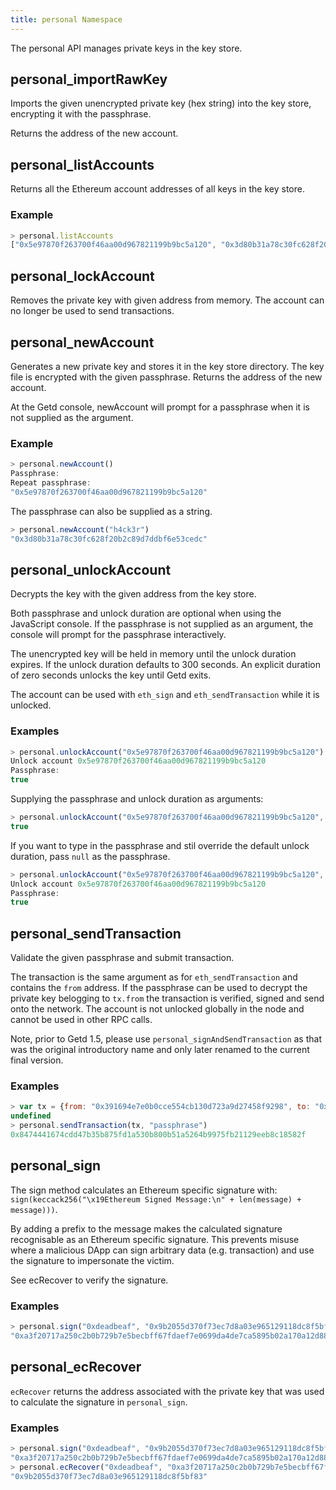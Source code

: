 ---
title: personal Namespace
---

The personal API manages private keys in the key store.

## personal_importRawKey

Imports the given unencrypted private key (hex string) into the key store, encrypting it with the passphrase.

Returns the address of the new account.

## personal_listAccounts

Returns all the Ethereum account addresses of all keys in the key store.

### Example

```javascript
> personal.listAccounts
["0x5e97870f263700f46aa00d967821199b9bc5a120", "0x3d80b31a78c30fc628f20b2c89d7ddbf6e53cedc"]
```

## personal_lockAccount

Removes the private key with given address from memory. The account can no longer be used to send transactions.

## personal_newAccount

Generates a new private key and stores it in the key store directory. The key file is encrypted with the given passphrase. Returns the address of the new account.

At the Getd console, newAccount will prompt for a passphrase when it is not supplied as the argument.

### Example

```javascript
> personal.newAccount()
Passphrase:
Repeat passphrase:
"0x5e97870f263700f46aa00d967821199b9bc5a120"
```

The passphrase can also be supplied as a string.

```javascript
> personal.newAccount("h4ck3r")
"0x3d80b31a78c30fc628f20b2c89d7ddbf6e53cedc"
```

## personal_unlockAccount

Decrypts the key with the given address from the key store.

Both passphrase and unlock duration are optional when using the JavaScript console. If the passphrase is not supplied as an argument, the console will prompt for the passphrase interactively.

The unencrypted key will be held in memory until the unlock duration expires. If the unlock duration defaults to 300 seconds. An explicit duration of zero seconds unlocks the key until Getd exits.

The account can be used with `eth_sign` and `eth_sendTransaction` while it is unlocked.

### Examples

```javascript
> personal.unlockAccount("0x5e97870f263700f46aa00d967821199b9bc5a120")
Unlock account 0x5e97870f263700f46aa00d967821199b9bc5a120
Passphrase:
true
```

Supplying the passphrase and unlock duration as arguments:

```javascript
> personal.unlockAccount("0x5e97870f263700f46aa00d967821199b9bc5a120", "foo", 30)
true
```

If you want to type in the passphrase and stil override the default unlock duration, pass `null` as the passphrase.

```javascript
> personal.unlockAccount("0x5e97870f263700f46aa00d967821199b9bc5a120", null, 30)
Unlock account 0x5e97870f263700f46aa00d967821199b9bc5a120
Passphrase:
true
```

## personal_sendTransaction

Validate the given passphrase and submit transaction.

The transaction is the same argument as for `eth_sendTransaction` and contains the `from` address. If the passphrase can be used to decrypt the private key belogging to `tx.from` the transaction is verified, signed and send onto the network. The account is not unlocked globally in the node and cannot be used in other RPC calls.

Note, prior to Getd 1.5, please use `personal_signAndSendTransaction` as that was the original introductory name and only later renamed to the current final version.

### Examples

```javascript
> var tx = {from: "0x391694e7e0b0cce554cb130d723a9d27458f9298", to: "0xafa3f8684e54059998bc3a7b0d2b0da075154d66", value: web3.toWei(1.23, "ether")}
undefined
> personal.sendTransaction(tx, "passphrase")
0x8474441674cdd47b35b875fd1a530b800b51a5264b9975fb21129eeb8c18582f
```

## personal_sign

The sign method calculates an Ethereum specific signature with: `sign(keccack256("\x19Ethereum Signed Message:\n" + len(message) + message)))`.

By adding a prefix to the message makes the calculated signature recognisable as an Ethereum specific signature. This prevents misuse where a malicious DApp can sign arbitrary data (e.g. transaction) and use the signature to impersonate the victim.

See ecRecover to verify the signature.

### Examples

```javascript
> personal.sign("0xdeadbeaf", "0x9b2055d370f73ec7d8a03e965129118dc8f5bf83", "")
"0xa3f20717a250c2b0b729b7e5becbff67fdaef7e0699da4de7ca5895b02a170a12d887fd3b17bfdce3481f10bea41f45ba9f709d39ce8325427b57afcfc994cee1b"
```

## personal_ecRecover

`ecRecover` returns the address associated with the private key that was used to calculate the signature in `personal_sign`.

### Examples

```javascript
> personal.sign("0xdeadbeaf", "0x9b2055d370f73ec7d8a03e965129118dc8f5bf83", "")
"0xa3f20717a250c2b0b729b7e5becbff67fdaef7e0699da4de7ca5895b02a170a12d887fd3b17bfdce3481f10bea41f45ba9f709d39ce8325427b57afcfc994cee1b"
> personal.ecRecover("0xdeadbeaf", "0xa3f20717a250c2b0b729b7e5becbff67fdaef7e0699da4de7ca5895b02a170a12d887fd3b17bfdce3481f10bea41f45ba9f709d39ce8325427b57afcfc994cee1b")
"0x9b2055d370f73ec7d8a03e965129118dc8f5bf83"
```
